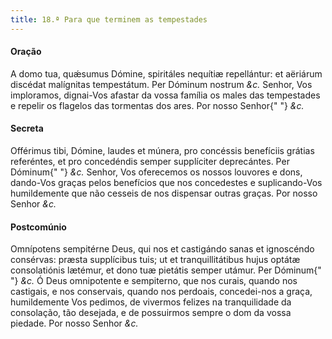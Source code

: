 ```yaml
---
title: 18.ª Para que terminem as tempestades
---
```


<h4 class="text-center">Oração</h4>
<div class="grid grid-cols-2 gap-5">
  <span class="text-justify">
    A domo tua, quǽsumus Dómine, spiritáles nequítiæ repellántur: et aëriárum
    discédat malígnitas tempestátum. Per Dóminum nostrum <em>&c.</em>
  </span>
  <span class="text-justify">
    Senhor, Vos imploramos, dignai-Vos afastar da vossa família os males das
    tempestades e repelir os flagelos das tormentas dos ares. Por nosso Senhor{" "}
    <em>&c.</em>
  </span>
</div>

<h4 class="text-center">Secreta</h4>
<div class="grid grid-cols-2 gap-5">
  <span class="text-justify">
    Offérimus tibi, Dómine, laudes et múnera, pro concéssis benefíciis grátias
    referéntes, et pro concedéndis semper supplíciter deprecántes. Per Dóminum{" "}
    <em>&c.</em>
  </span>
  <span class="text-justify">
    Senhor, Vos oferecemos os nossos louvores e dons, dando-Vos graças pelos
    benefícios que nos concedestes e suplicando-Vos humildemente que não cesseis
    de nos dispensar outras graças. Por nosso Senhor <em>&c.</em>
  </span>
</div>

<h4 class="text-center">Postcomúnio</h4>
<div class="grid grid-cols-2 gap-5">
  <span class="text-justify">
    Omnípotens sempitérne Deus, qui nos et castigándo sanas et ignoscéndo
    consérvas: præsta supplícibus tuis; ut et tranquillitátibus hujus optátæ
    consolatiónis lætémur, et dono tuæ pietátis semper utámur. Per Dóminum{" "}
    <em>&c.</em>
  </span>
  <span class="text-justify">
    Ó Deus omnipotente e sempiterno, que nos curais, quando nos castigais, e nos
    conservais, quando nos perdoais, concedei-nos a graça, humildemente Vos
    pedimos, de vivermos felizes na tranquilidade da consolação, tão desejada, e
    de possuirmos sempre o dom da vossa piedade. Por nosso Senhor <em>&c.</em>
  </span>
</div>
